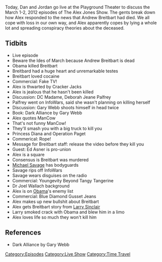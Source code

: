 {{DEFAULTSORT:
    #_EPISODE_0122:March 1-2, 2012
}}{{Episode
    | title             = March 1-2, 2012
    | caption           = Listen to this episode on [https://knowledgefight.libsyn.com/knowledge-fight-live-march-1-2-2012 Libsyn] [https://open.spotify.com/episode/5BnRBeGfteDIODDH7IkD3h Spotify], Read the [[Transcript/122 LIVE: March 1-2, 2012|Unofficial Transcript]]
    | episodeNumber     = 122
    | length            = 01:47:11
    | airDate           = January 24, 2018
    | coverageStartDate = March 1, 2012
    | coverageEndDate   = March 2, 2012
    | episodeType       = [[:Category:Live Show|Live Show]], [[:Category:Time Travel|Time Travel]]
    | appearance        = [[Andrew Breitbart]], [[Deborah Jeane Palfrey]], [[Gary Webb]], [[Ed Asner]], [[Michael Savage]], [[Dr Joel Wallach]], [[Larry Sinclair]]
    | previousEpisode   = [[121: April 1-2, 2013]]
    | nextEpisode       = [[123: March 18, 2008]]
}}

{{Stub}}

Today, Dan and Jordan go live at the Playground Theater to discuss the March 1-2, 2012 episodes of The Alex Jones Show. The gents break down how Alex responded to the news that Andrew Breitbart had died. We all cope with loss in our own way, and Alex apparently copes by lying a whole lot and spreading conspiracy theories about the deceased.

==Tidbits==

*Live episode
*Beware the Ides of March because Andrew Breitbart is dead
*Obama killed Breitbart
*Breitbard had a huge heart and unremarkable testes
*Breitbart loved cocaine
*Commercial: Fake TV!
*Alex is thwarted by Cracker Jacks
*Alex is jealous that he hasn't been killed
*Discussion: DC Madame, Deborah Jeane Palfrey
*Palfrey went on InfoWars, said she wasn't planning on killing herself
*Discussion: Gary Webb shoots himself in head twice
*Book: Dark Alliance by Gary Webb
*Alex quotes ManCow
*That's not funny ManCow!
*They'll smash you with a big truck to kill you
*Princess Diana and Operation Paget
*Commerical: Rope!
*Message for Breitbart staff: release the video before they kill you
*Guest: Ed Asner is pro-union
*Alex is a square
*Consensus is Breitbart was murdered
*[[Michael Savage]] has bodyguards
*Savage rips off InfoWars
*Savage wears disguises on the radio
*Commercial: Youngevity Beyond Tangy Tangerine
*Dr Joel Wallach background
*Alex is on [[Barack Obama|Obama]]'s enemy list
*Commercial: Blue Diamond Gusset Jeans
*Alex makes up new bullshit about Breitbart
*Alex gets Breitbart story from [[Larry Sinclair]]
*Larry smoked crack with Obama and blew him in a limo
*Alex loves life so much they won't kill him

==References==

*Dark Alliance by Gary Webb

[[Category:Episodes]]
[[Category:Live Show]]
[[Category:Time Travel]]
